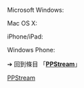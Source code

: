 Microsoft Windows:<br>
{{LSR
|article = PPStream
|latest_release_version = 3.2.1.1050
|latest_release_date = {{release date|2014|1|14}}
}}

Mac OS X:<br>
{{LSR
|article = PPStream
|latest_release_version = 2.1.6
|latest_release_date = {{release date|2014|1|2}}
}}

iPhone/iPad:<br>
{{LSR
|article = PPStream
|latest_release_version = 3.0.2
|latest_release_date = {{release date|2014|6|27}}
}}

Windows Phone:<br>
{{LSR
|article = PPStream
|latest_release_version = 1.4.6.2
|latest_release_date = {{release date|2014|6|13}}
}}

<noinclude>

➔ 回到條目 「'''[[PPStream]]'''」
[[Category:最新穩定版模板|PPStream]]
</noinclude>